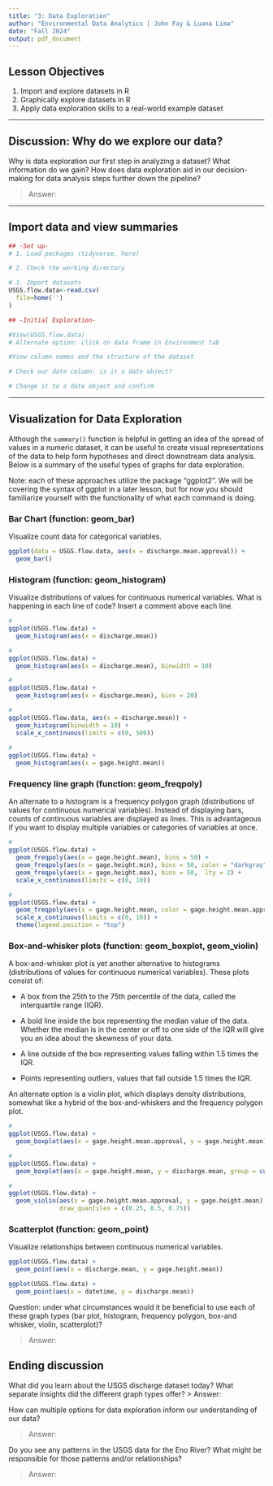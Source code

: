 ```yaml
---
title: "3: Data Exploration"
author: "Environmental Data Analytics | John Fay & Luana Lima"
date: "Fall 2024"
output: pdf_document
---
```


## Lesson Objectives
1. Import and explore datasets in R
2. Graphically explore datasets in R
3. Apply data exploration skills to a real-world example dataset

---

## Discussion: Why do we explore our data?

Why is data exploration our first step in analyzing a dataset? What information do we gain? How does data exploration aid in our decision-making for data analysis steps further down the pipeline?

>Answer: 

---

## Import data and view summaries

```r
## -Set up-
# 1. Load packages (tidyverse, here)

# 2. Check the working directory

# 3. Import datasets
USGS.flow.data<-read.csv(
  file=home('')
)

## -Initial Exploration-

#View(USGS.flow.data)
# Alternate option: click on data frame in Environment tab

#View column names and the structure of the dataset

# Check our date column: is it a date object?

# Change it to a date object and confirm


```

---

## Visualization for Data Exploration
Although the `summary()` function is helpful in getting an idea of the spread of values in a numeric dataset, it can be useful to create visual representations of the data to help form hypotheses and direct downstream data analysis. Below is a summary of the useful types of graphs for data exploration.

Note: each of these approaches utilize the package "ggplot2". We will be covering the syntax of ggplot in a later lesson, but for now you should familiarize yourself with the functionality of what each command is doing.

### Bar Chart (function: geom_bar)

Visualize count data for categorical variables. 

```r
ggplot(data = USGS.flow.data, aes(x = discharge.mean.approval)) +
  geom_bar()
```

### Histogram (function: geom_histogram)
Visualize distributions of values for continuous numerical variables. What is happening in each line of code? Insert a comment above each line.

```r
# 
ggplot(USGS.flow.data) +
  geom_histogram(aes(x = discharge.mean))

# 
ggplot(USGS.flow.data) +
  geom_histogram(aes(x = discharge.mean), binwidth = 10)

# 
ggplot(USGS.flow.data) +
  geom_histogram(aes(x = discharge.mean), bins = 20)

# 
ggplot(USGS.flow.data, aes(x = discharge.mean)) +
  geom_histogram(binwidth = 10) + 
  scale_x_continuous(limits = c(0, 500))
  
# 
ggplot(USGS.flow.data) +
  geom_histogram(aes(x = gage.height.mean))

```


### Frequency line graph (function: geom_freqpoly)
An alternate to a histogram is a frequency polygon graph (distributions of values for continuous numerical variables). Instead of displaying bars,  counts of continuous variables are displayed as lines. This is advantageous if you want to display multiple variables or categories of variables at once.

```r
#
ggplot(USGS.flow.data) +
  geom_freqpoly(aes(x = gage.height.mean), bins = 50) +
  geom_freqpoly(aes(x = gage.height.min), bins = 50, color = "darkgray") +
  geom_freqpoly(aes(x = gage.height.max), bins = 50,  lty = 2) +
  scale_x_continuous(limits = c(0, 10))

#
ggplot(USGS.flow.data) +
  geom_freqpoly(aes(x = gage.height.mean, color = gage.height.mean.approval), bins = 50) +
  scale_x_continuous(limits = c(0, 10)) +
  theme(legend.position = "top")

```


### Box-and-whisker plots (function: geom_boxplot, geom_violin)
A box-and-whisker plot is yet another alternative to histograms (distributions of values for continuous numerical variables). These plots consist of: 

* A box from the 25th to the 75th percentile of the data, called the interquartile range (IQR).

* A bold line inside the box representing the median value of the data. Whether the median is in the center or off to one side of the IQR will give you an idea about the skewness of your data.

* A line outside of the box representing values falling within 1.5 times the IQR. 

* Points representing outliers, values that fall outside 1.5 times the IQR. 

An alternate option is a violin plot, which displays density distributions, somewhat like a hybrid of the box-and-whiskers and the frequency polygon plot.

```r
#
ggplot(USGS.flow.data) +
  geom_boxplot(aes(x = gage.height.mean.approval, y = gage.height.mean))

#
ggplot(USGS.flow.data) +
  geom_boxplot(aes(x = gage.height.mean, y = discharge.mean, group = cut_width(gage.height.mean, 1)))

#
ggplot(USGS.flow.data) +
  geom_violin(aes(x = gage.height.mean.approval, y = gage.height.mean), 
              draw_quantiles = c(0.25, 0.5, 0.75))
```

### Scatterplot (function: geom_point)
Visualize relationships between continuous numerical variables.

```r
ggplot(USGS.flow.data) +
  geom_point(aes(x = discharge.mean, y = gage.height.mean))

ggplot(USGS.flow.data) +
  geom_point(aes(x = datetime, y = discharge.mean))
```

Question: under what circumstances would it be beneficial to use each of these graph types (bar plot, histogram, frequency polygon, box-and whisker, violin, scatterplot)?

> Answer: 

## Ending discussion
What did you learn about the USGS discharge dataset today? What separate insights did the different graph types offer?
> Answer: 


How can multiple options for data exploration inform our understanding of our data?

> Answer: 


Do you see any patterns in the USGS data for the Eno River? What might be responsible for those patterns and/or relationships?

> Answer: 


